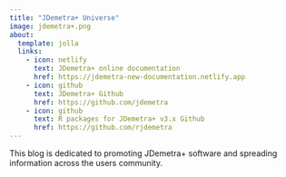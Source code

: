 ```yaml
---
title: "JDemetra+ Universe"
image: jdemetra+.png
about:
  template: jolla
  links:
    - icon: netlify
      text: JDemetra+ online documentation
      href: https://jdemetra-new-documentation.netlify.app
    - icon: github
      text: JDemetra+ Github 
      href: https://github.com/jdemetra
    - icon: github
      text: R packages for JDemetra+ v3.x Github 
      href: https://github.com/rjdemetra
---
```


This blog is dedicated to promoting JDemetra+ software and spreading information across the users community.
